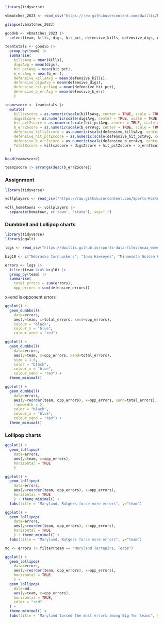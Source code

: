 ```r
library(tidyverse)
```

```r
vbmatches_2023 <- read_csv("https://raw.githubusercontent.com/dwillis/NCAAWomensVolleyballData/main/data/ncaa_womens_volleyball_matchstats_2023.csv")
```

```r
glimpse(vbmatches_2023)
```

```r
goodvb <- vbmatches_2023 |>
  select(team, kills, digs, hit_pct, defensive_kills, defensive_digs, defensive_hit_pct, b_err, defensive_b_err)
```

```r
teamtotals <- goodvb |>
  group_by(team) |>
  summarise(
    killsAvg = mean(kills),
    digsAvg = mean(digs),
    hit_pctAvg = mean(hit_pct),
    b_errAvg = mean(b_err),
    defensive_killsAvg = mean(defensive_kills),
    defensive_digsAvg = mean(defensive_digs),
    defensive_hit_pctAvg = mean(defensive_hit_pct),
    defensive_b_errAvg = mean(defensive_b_err)
    )
```


```r
teamzscore <- teamtotals |>
  mutate(
    killszscore = as.numeric(scale(killsAvg, center = TRUE, scale = TRUE)),
    digsZscore = as.numeric(scale(digsAvg, center = TRUE, scale = TRUE)),
    hit_pctZscore = as.numeric(scale(hit_pctAvg, center = TRUE, scale = TRUE)),
    b_errZScore = as.numeric(scale(b_errAvg, center = TRUE, scale = TRUE)) * -1,
    defensive_killsZscore = as.numeric(scale(defensive_killsAvg, center = TRUE, scale = TRUE)) *-1,
    defensive_hit_pctZscore = as.numeric(scale(defensive_hit_pctAvg, center = TRUE, scale = TRUE)) *-1,
    defensive_b_errZscore = as.numeric(scale(defensive_b_errAvg, center = TRUE, scale = TRUE)) * -1,
    TotalZscore = killszscore + digsZscore + hit_pctZscore + b_errZScore + defensive_killsZscore + defensive_hit_pctZscore + defensive_b_errZscore
  )  
```


```r
head(teamzscore)
```

```r
teamzscore |> arrange(desc(b_errZScore))
```
### Assignment

```r
library(tidyverse)
```

```r
vollplayers <- read_csv("https://raw.githubusercontent.com/Sports-Roster-Data/womens-volleyball/main/vb_rosters_2023_24.csv")
```

```r
voll_hometowns <- vollplayers |>
  separate(Hometown, c('town', 'state'), sep=",")
```
### Dumbbell and Lollipop charts
```r
library(tidyverse)
library(ggalt)
```

```r
logs <- read_csv("https://dwillis.github.io/sports-data-files/ncaa_womens_volleyball_matchstats_2022.csv")
```

```r
big10 <- c("Nebraska Cornhuskers", "Iowa Hawkeyes", "Minnesota Golden Gophers", "Illinois Fighting Illini", "Northwestern Wildcats", "Wisconsin Badgers", "Indiana Hoosiers", "Purdue Boilermakers", "Ohio St. Buckeyes", "Michigan Wolverines", "Michigan St. Spartans", "Penn St. Nittany Lions", "Rutgers Scarlet Knights", "Maryland Terrapins, Terps")

errors <- logs |>
  filter(team %in% big10) |>
  group_by(team) |>
  summarise(
    total_errors = sum(errors),
    opp_errors = sum(defensive_errors))
```

x=end is opponent errors
```r
ggplot() +
  geom_dumbbell(
    data=errors,
    aes(y=team, x=total_errors, xend=opp_errors),
    colour = "black",
    colour_x = "blue",
    colour_xend = "red")
```
```r
ggplot() +
  geom_dumbbell(
    data=errors,
    aes(y=team, x=opp_errors, xend=total_errors),
    size = 1.5,
    color = "black",
    colour_x = "blue",
    colour_xend = "red") +
  theme_minimal()
```

```r
ggplot() +
  geom_dumbbell(
    data=errors,
    aes(y=reorder(team, opp_errors), x=opp_errors, xend=total_errors),
    linewidth = 2,
    color = "black",
    colour_x = "blue",
    colour_xend = "red") +
  theme_minimal()
```
###  Lollipop charts
```r
ggplot() +
  geom_lollipop(
    data=errors,
    aes(y=team, x=opp_errors),
    horizontal = TRUE
    )
```

```r
ggplot() +
  geom_lollipop(
    data=errors,
    aes(y=reorder(team, opp_errors), x=opp_errors),
    horizontal = TRUE
    ) + theme_minimal() +
  labs(title = "Maryland, Rutgers force more errors", y="team")
```

```r
ggplot() +
  geom_lollipop(
    data=errors,
    aes(y=reorder(team, opp_errors), x=opp_errors),
    horizontal = TRUE
    ) + theme_minimal() +
  labs(title = "Maryland, Rutgers force more errors", y="team")
```

```r
md <- errors |> filter(team == "Maryland Terrapins, Terps")
```


```r
ggplot() +
  geom_lollipop(
    data=errors,
    aes(y=reorder(team, opp_errors), x=opp_errors),
    horizontal = TRUE
    ) +
  geom_lollipop(
    data=md,
    aes(y=team, x=opp_errors),
    horizontal = TRUE,
    color = "red"
  ) +
  theme_minimal() +
  labs(title = "Maryland forced the most errors among Big Ten teams", y="team")
```
